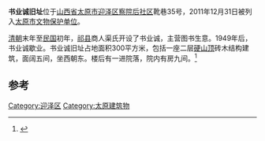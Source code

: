 {{coord|37.86843|112.55727|display=title}}
{{文物保护单位
|省名=山西省
|市/县名=太原市
|图片=
|名称=书业诚旧址
|编号=84
|级别=C
|分类=近现代重要史迹及代表性建筑
|时代=[[中华民国|民国]]四年（1915）
|所在=[[太原市|太原市]][[迎泽区|迎泽区]][[察院后社区|察院后社区]]靴巷35号
|登录=2011年12月31日
}}
'''书业诚旧址'''位于[[山西省|山西省]][[太原市|太原市]][[迎泽区|迎泽区]][[察院后社区|察院后社区]]靴巷35号，2011年12月31日被列入[[太原市文物保护单位|太原市文物保护单位]]。

[[清朝|清朝]]末年至[[中华民国|民国]]初年，[[祁县|祁县]]商人渠氏开设了书业诚，主营图书生意。1949年后，书业诚歇业。书业诚旧址占地面积300平方米，包括一座二层[[硬山顶|硬山顶]]砖木结构建筑，面阔五间，坐西朝东。楼后有一进院落，院内有房九间。<ref>{{cite book|author=太原市地方志编纂委员会|title=太原市志|year=1999|publisher=山西古籍出版社|location=太原|isbn=7805983070|volume=34|chapter=第二章 古建筑 近现代历史纪念建筑}}</ref>

== 参考 ==
{{reflist}}

{{山西小作品}}

[[Category:迎泽区|Category:迎泽区]]
[[Category:太原建筑物|Category:太原建筑物]]